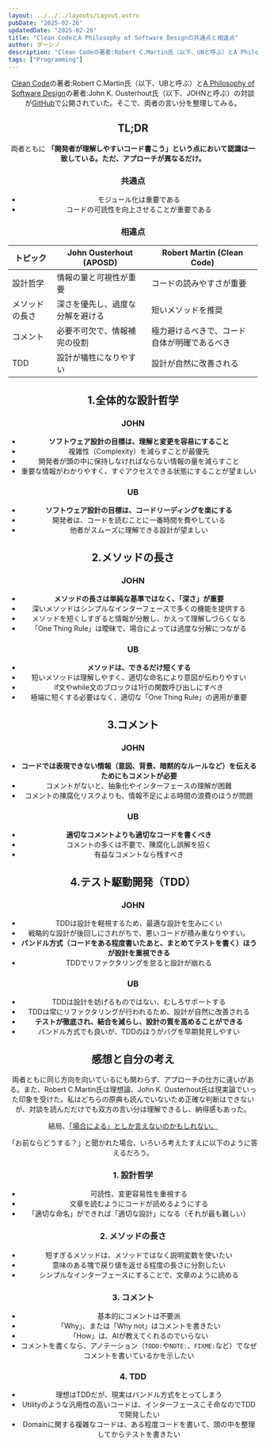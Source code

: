 ```yaml
---
layout: ../../../layouts/Layout.astro
pubDate: "2025-02-26"
updatedDate: "2025-02-26"
title: "Clean CodeとA Philosophy of Software Designの共通点と相違点"
author: ダーシノ
description: "Clean Codeの著者:Robert C.Martin氏（以下、UBと呼ぶ）とA Philosophy of Software Designの著者:John K. Ousterhout氏（以下、JOHNと呼ぶ）の対談がGitHubで公開されていた。そこで、両者の言い分を整理してみる。"
tags: ["Programming"]
---
```



<Header {...frontmatter} />

[Clean Code](https://amzn.to/4iffVGb)の著者:Robert C.Martin氏（以下、UBと呼ぶ）と[A Philosophy of Software Design](https://amzn.to/4igTlgi)の著者:John K. Ousterhout氏（以下、JOHNと呼ぶ）の対談が[GitHub](https://github.com/johnousterhout/aposd-vs-clean-code)で公開されていた。そこで、両者の言い分を整理してみる。

## TL;DR

両者ともに **「開発者が理解しやすいコード書こう」という点において認識は一致している。ただ、アプローチが異なるだけ。**

### 共通点

- モジュール化は重要である
- コードの可読性を向上させることが重要である

### 相違点

|トピック|John Ousterhout (APOSD)|Robert Martin (Clean Code)|
|---|---|---|
|設計哲学|情報の量と可視性が重要|コードの読みやすさが重要|
|メソッドの長さ|深さを優先し、過度な分解を避ける|短いメソッドを推奨|
|コメント|必要不可欠で、情報補完の役割|極力避けるべきで、コード自体が明確であるべき|
|TDD|設計が犠牲になりやすい|設計が自然に改善される|


## 1.全体的な設計哲学

### JOHN

- **ソフトウェア設計の目標は、理解と変更を容易にすること**
- 複雑性（Complexity）を減らすことが最優先
- 開発者が頭の中に保持しなければならない情報の量を減らすこと
- 重要な情報がわかりやすく、すぐアクセスできる状態にすることが望ましい

### UB

- **ソフトウェア設計の目標は、コードリーディングを楽にする**
- 開発者は、コードを読むことに一番時間を費やしている
- 他者がスムーズに理解できる設計が望ましい


## 2.メソッドの長さ

### JOHN

- **メソッドの長さは単純な基準ではなく、「深さ」が重要**
- 深いメソッドはシンプルなインターフェースで多くの機能を提供する
- メソッドを短くしすぎると情報が分散し、かえって理解しづらくなる
- 「One Thing Rule」は曖昧で、場合によっては過度な分解につながる

### UB

- **メソッドは、できるだけ短くする**
- 短いメソッドは理解しやすく、適切な命名により意図が伝わりやすい
- if文やwhile文のブロックは1行の関数呼び出しにすべき
- 極端に短くする必要はなく、適切な「One Thing Rule」の適用が重要

## 3.コメント

### JOHN

- **コードでは表現できない情報（意図、背景、暗黙的なルールなど）を伝えるためにもコメントが必要**
- コメントがないと、抽象化やインターフェースの理解が困難
- コメントの陳腐化リスクよりも、情報不足による時間の浪費のほうが問題

### UB

- **適切なコメントよりも適切なコードを書くべき**
- コメントの多くは不要で、陳腐化し誤解を招く
- 有益なコメントなら残すべき

## 4.テスト駆動開発（TDD）

### JOHN

- TDDは設計を軽視するため、最適な設計を生みにくい
- 戦略的な設計が後回しにされがちで、悪いコードが積み重なりやすい。
- **バンドル方式（コードをある程度書いたあと、まとめてテストを書く）ほうが設計を重視できる**
- TDDでリファクタリングを怠ると設計が崩れる

### UB

- TDDは設計を妨げるものではない、むしろサポートする
- TDDは常にリファクタリングが行われるため、設計が自然に改善される
- **テストが徹底され、結合を減らし、設計の質を高めることができる**
- バンドル方式でも良いが、TDDのほうがバグを早期発見しやすい


## 感想と自分の考え

両者ともに同じ方向を向いているにも関わらず、アプローチの仕方に違いがある。また、Robert C.Martin氏は理想論、John K. Ousterhout氏は現実論でいった印象を受けた。私はどちらの原典も読んでいないため正確な判断はできないが、対談を読んだだけでも双方の言い分は理解できるし、納得感もあった。

結局、[「場合による」としか言えないのかもしれない。](https://bcrikko.github.io/til/posts/2024-11-27/a-boring-answer/)

「お前ならどうする？」と聞かれた場合、いろいろ考えたすえに以下のように答えるだろう。

### 1. 設計哲学

- 可読性、変更容易性を重視する
- 文章を読むようにコードが読めるようにする
- 「適切な命名」ができれば「適切な設計」になる（それが最も難しい）

### 2. メソッドの長さ

- 短すぎるメソッドは、メソッドではなく説明変数を使いたい
- 意味のある塊で戻り値を返せる程度の長さに分割したい
- シンプルなインターフェースにすることで、文章のように読める

### 3. コメント

- 基本的にコメントは不要派
- 「Why」、または「Why not」はコメントを書きたい
- 「How」は、AIが教えてくれるのでいらない
- コメントを書くなら、アノテーション（`TODO:`や`NOTE:`、`FIXME:`など）でなぜコメントを書いているかを示したい

### 4. TDD

- 理想はTDDだが、現実はバンドル方式をとってしまう
- Utilityのような汎用性の高いコードは、インターフェースこそ命なのでTDDで開発したい
- Domainに関する複雑なコードは、ある程度コードを書いて、頭の中を整理してからテストを書きたい
